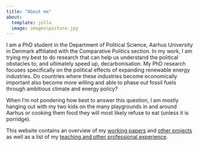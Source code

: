 ```yaml
---
title: "About me"
about:
  template: jolla
  image: images\picture.jpg
---
```


I am a PhD student in the Department of Political Science, Aarhus University in Denmark affiliated with the Comparative Politics section. In my work, I am trying my best to do research that can help us understand the political obstacles to, and ultimately speed up, decarbonisation. My PhD research focuses specifically on the political effects of expanding renewable energy industries. Do countries where these industries become economically important also become more willing and able to phase out fossil fuels through ambitious climate and energy policy?

When I'm not pondering how best to answer this question, I am mostly hanging out with my two kids on the many playgrounds in and around Aarhus or cooking them food they will most likely refuse to eat (unless it is porridge).

This website contains an overview of my [working papers](papers.qmd) and [other projects](projects.qmd) as well as a list of my [teaching and other professional experience](about.qmd).
